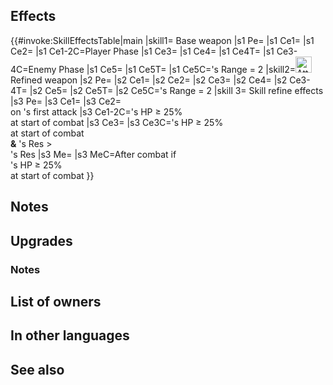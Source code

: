 {{Weapon Infobox
|tagid=SID_極光のブレス
|image=wep_ac033
|weaponType=Dragonstone
|might=16
|range=1
|effect=Grants Atk+3. If unit initiates combat, grants Atk+6 to unit during combat and unit makes a guaranteed follow-up attack. If foe initiates combat, grants Def/Res+6 during combat and foe cannot make a follow-up attack. If foe's Range = 2, calculates damage using the lower of foe's Def or Res.
|cost=400
|exclusive=1
|statModifiers=0,19,0,0,0
|required=Flametongue
|intID=2409
|sort=496
|value=20
|adaptive=Flying
|timingID=1
|abilityID=258
|randomTimestamp=2021-02-28T07:00:00Z
|randomMinLv=31
|refinePaths=default
|refineSP=400
|refineMedals=500
|refineDews=200
|upgradedEffect=Grants Atk+3. Grants Atk/Def/Res+6, unit makes a guaranteed follow-up attack, foe cannot make a follow-up attack, and inflicts Special cooldown charge -1 on foe per attack (only highest value applied; does not stack) during combat. If foe's Range = 2, calculates damage using the lower of foe's Def or Res.
|cooldownSkill1=-1
|effectSkill1=Accelerates Special trigger (cooldown count-1).<br>At start of combat, if unit's HP ≥ 25%, grants Atk/Def/Res+4 to unit and unit's first attack deals damage = 15% of foe's Res during combat (excluding area-of-effect Specials), and also, if unit's Res > foe's Res, reduces damage from attacks during combat and from area-of-effect Specials (excluding Røkkr area-of-effect Specials) by percentage = difference between stats × 4 (max 40%). At start of combat, if unit's HP ≥ 25%, restores 7 HP to unit after combat.
|properties=random_owner
}}
==Effects==
{{#invoke:SkillEffectsTable|main
|skill1={{SCi|weapon}} Base weapon
|s1 Pe={{Eft|Stat Boosts|Atk|3}}
|s1 Ce1={{Eft|Temporary buffs|Atk|6}}
|s1 Ce2={{Eft|Guaranteed Follow-Ups}}
|s1 Ce1-2C=Player Phase
|s1 Ce3={{Eft|Temporary buffs|Def/Res|6}}
|s1 Ce4={{Eft|Prevent Follow-Ups}}
|s1 Ce4T={{Tgt|Foe}}
|s1 Ce3-4C=Enemy Phase
|s1 Ce5={{Eft|Lower Def Res}}
|s1 Ce5T={{Tgt|Unit}}
|s1 Ce5C={{Tgt|Foe}}'s Range = 2
|skill2=[[File:Attack Plus W.png|x26px|class=inline-icon]] Refined weapon
|s2 Pe={{Eft|Stat Boosts|Atk|3}}
|s2 Ce1={{Eft|Temporary buffs|Atk/Def/Res|6}}
|s2 Ce2={{Eft|Guaranteed Follow-Ups}}
|s2 Ce3={{Eft|Prevent Follow-Ups}}
|s2 Ce4={{Eft|Guard}}
|s2 Ce3-4T={{Tgt|Foe}}
|s2 Ce5={{Eft|Lower Def Res}}
|s2 Ce5T={{Tgt|Unit}}
|s2 Ce5C={{Tgt|Foe}}'s Range = 2
|skill 3={{Si|Aurora Breath|refine=Skill1}} Skill refine effects
|s3 Pe={{Eft|Accelerate Special}}
|s3 Ce1={{Eft|Temporary buffs|Atk/Def/Res|4}}
|s3 Ce2={{Eft|Damage Boost|percent=1|15% of {{Tgt|Foe}}'s Res}}<br>on {{Tgt|Unit}}'s first attack
|s3 Ce1-2C={{Tgt|Unit}}'s HP ≥ 25%<br>at start of combat
|s3 Ce3={{Eft|Damage Reduction|4 x ({{Tgt|Unit}}'s Res - {{Tgt|Foe)}}'s Res)<br>from attacks & Non-Røkkr [[AoE Specials]]|percent=1|max=40%}}
|s3 Ce3C={{Tgt|Unit}}'s HP ≥ 25%<br>at start of combat<br>'''&''' {{Tgt|Unit}}'s Res ><br>{{Tgt|Foe}}'s Res
|s3 Me={{Eft|Heal|7}}
|s3 MeC=After combat if<br>{{Tgt|Unit}}'s HP ≥ 25%<br>at start of combat
}}

==Notes==
{{IfUnitInitiates}}
{{Temporary buffs}}
{{Guaranteed follow-up interaction}}
{{IfFoeInitiates}}
{{Prevent follow-up}}
{{LowerDefRes}}
==Upgrades==
{{Weapon Upgrade List}}
===Notes===
{{CooldownChargeMinus|name=Refined Aurora Breath}}
{{DamageBoost|name={{St|Aurora Breath|refine=Skill1}}}}
{{DamagePercentageReduction}}
{{AoEDamageReduction}}
{{After combat healing|name={{St|Aurora Breath|refine=Skill1}}}}

==List of owners==
{{Skill Hero List}}
==In other languages==
{{OtherLanguages
|japanese=極光のブレス
|german=Aurora-Atem
|spanishEU=Aliento boreal
|spanishLA=Soplo boreal
|french=Souffle aurores
|italian=Soffio dell'aurora
|chineseTW=極光吐息
|portuguese=Sopro de alvor
}}
==See also==
{{See also skills|cond=(Description LIKE '%unit_s Res > foe_s Res%educes damage from attacks during combat%' OR Description LIKE '%deals damage%=%of foe_s Res%') AND Exclusive='1'}}
{{Weapons Navbox}}